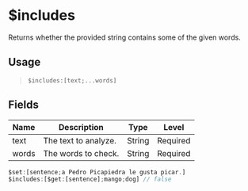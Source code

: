 # $includes
Returns whether the provided string contains some of the given words.

## Usage
> `$includes:[text;...words]`

## Fields
| Name  | Description           | Type   | Level    |
| ----- | --------------------- | ------ | -------- |
| text  | The text to analyze.  | String | Required |
| words | The words to check.   | String | Required |

```js
$set:[sentence;a Pedro Picapiedra le gusta picar.]
$includes:[$get:[sentence];mango;dog] // false
```